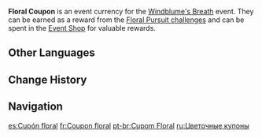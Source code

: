 {{Item Infobox
|id           = 000157
|image        = Item Floral Coupon.png
|type         = Event Items
|group        = Event Currencies
|event        = Windblume's Breath
|quality      = 3
|description  = You can obtain these reward coupons by playing games of Floral Chess during the Windblume Festival. During the event, you can exchange them for rewards.
|source1      = Obtained by completing [[Windblume's Breath/Floral Pursuit|Floral Pursuit]] challenges.
}}
'''Floral Coupon''' is an event currency for the [[Windblume's Breath]] event. They can be earned as a reward from the [[Windblume's Breath/Floral Pursuit|Floral Pursuit challenges]] and can be spent in the [[Windblume's Breath#Floral Coupon|Event Shop]] for valuable rewards.

==Other Languages==
{{Other Languages
|en      = Floral Coupon
|zhs     = 逐花券
|zhs_rm  = Zhúhuā-quàn
|zht     = 逐花券
|zht_rm  = Zhúhuā-quàn
|zh_tl   = Flower-Chasing Ticket
|ja      = 花追チケット
|ja_rm   = Katsui Chiketto{{Assumed}}
|ja_tl   = Flower-Chasing Ticket
|ko      = 꽃을 쫓는 티켓
|ko_tl   = Ticket Chasing After Flowers
|es      = Cupón floral
|es_tl   = Floral Coupon
|fr      = Coupon floral
|fr_tl   = Floral Coupon
|ru      = Цветочные купоны
|ru_tl   = Floral Coupons
|th      = ตั๋วคล้อยบุปผา
|th_rm   = 
|th_tl   = 
|vi      = Phiếu Trục Hoa
|vi_tl   = 
|de      = Blütenjagd-Ticket
|de_tl   = Flower Hunt Ticket
|id      = Floral Coupon
|pt      = Cupom Floral
|pt_tl   = 
|tr      = Çiçek Kuponu
|tr_tl   = 
|it      = Coupon floreale
|it_tl   = Floral Coupon
}}

==Change History==
{{Change History|3.5}}

==Navigation==
{{Precious Navbox|Currency}}

[[es:Cupón floral]]
[[fr:Coupon floral]]
[[pt-br:Cupom Floral]]
[[ru:Цветочные купоны]]